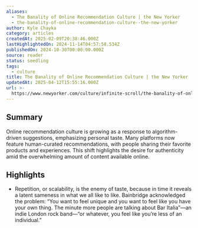 ```yaml
---
aliases:
  - The Banality of Online Recommendation Culture | the New Yorker
  - the-banality-of-online-recommendation-culture--the-new-yorker
author: Kyle Chayka
category: articles
createdAt: 2025-02-09T20:38:46.000Z
lastHighlightedOn: 2024-11-14T04:57:58.534Z
publishedOn: 2024-10-30T00:00:00.000Z
source: reader
status: seedling
tags:
  - culture
title: The Banality of Online Recommendation Culture | the New Yorker
updatedAt: 2025-04-12T15:55:16.000Z
url: >-
  https://www.newyorker.com/culture/infinite-scroll/the-banality-of-online-recommendation-culture
---
```

## Summary

Online recommendation culture is growing as a response to algorithm-driven suggestions, emphasizing personal taste. Many platforms now feature human-curated recommendations, with people sharing their favorite products and experiences. This shift highlights the desire for authenticity amid the overwhelming amount of content available online.

## Highlights

- Repetition, or scalability, is the enemy of taste, because in time it reveals a latent sameness in what we all like to like. Bainbridge acknowledged the problem: “You want to feel unique and you want to feel like you have your own thing. The minute more people are talking about Bar Italia”—an indie London rock band—“or whatever, you feel like you’re less of an individual.”
